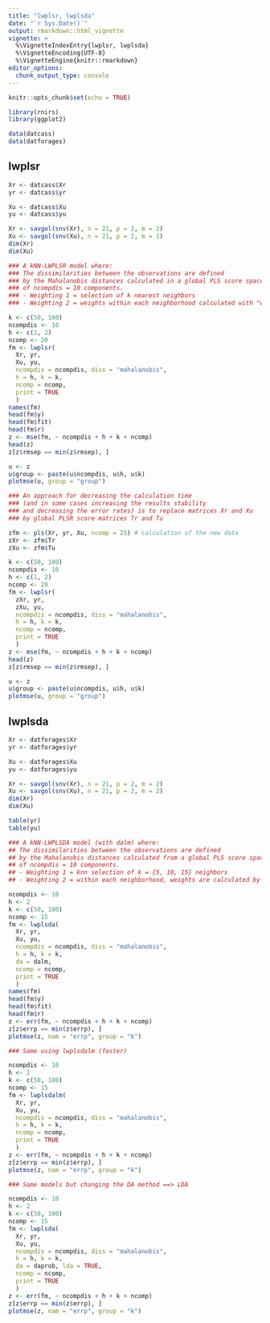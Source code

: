 ```yaml
---
title: "lwplsr, lwplsda"
date: "`r Sys.Date()`"
output: rmarkdown::html_vignette
vignette: >
  %\VignetteIndexEntry{lwplsr, lwplsda}
  %\VignetteEncoding{UTF-8}
  %\VignetteEngine{knitr::rmarkdown}
editor_options: 
  chunk_output_type: console
---
```


```r

knitr::opts_chunk$set(echo = TRUE) 

```

```r

library(rnirs)             
library(ggplot2)

```

```r

data(datcass)
data(datforages)

```

## lwplsr

```r

Xr <- datcass$Xr
yr <- datcass$yr

Xu <- datcass$Xu
yu <- datcass$yu

Xr <- savgol(snv(Xr), n = 21, p = 2, m = 2)
Xu <- savgol(snv(Xu), n = 21, p = 2, m = 2)
dim(Xr)
dim(Xu)

### A kNN-LWPLSR model where:
### The dissimilarities between the observations are defined
### by the Mahalanobis distances calculated in a global PLS score space
### of ncompdis = 10 components.
### - Weighting 1 = selection of k nearest neighbors
### - Weighting 2 = weights within each neighborhood calculated with "wkern" 

k <- c(50, 100)
ncompdis <- 10
h <- c(1, 2)
ncomp <- 20
fm <- lwplsr(
  Xr, yr,
  Xu, yu,
  ncompdis = ncompdis, diss = "mahalanobis",
  h = h, k = k,
  ncomp = ncomp,
  print = TRUE
  )
names(fm)
head(fm$y)
head(fm$fit)
head(fm$r)
z <- mse(fm, ~ ncompdis + h + k + ncomp)
head(z)
z[z$rmsep == min(z$rmsep), ]

u <- z
u$group <- paste(u$ncompdis, u$h, u$k)
plotmse(u, group = "group")

### An approach for decreasing the calculation time
### (and in some cases increasing the results stability 
### and decreasing the error rates) is to replace matrices Xr and Xu 
### by global PLSR score matrices Tr and Tu

zfm <- pls(Xr, yr, Xu, ncomp = 25) # calculation of the new data
zXr <- zfm$Tr
zXu <- zfm$Tu

k <- c(50, 100)
ncompdis <- 10
h <- c(1, 2)
ncomp <- 20
fm <- lwplsr(
  zXr, yr,
  zXu, yu,
  ncompdis = ncompdis, diss = "mahalanobis",
  h = h, k = k,
  ncomp = ncomp,
  print = TRUE
  )
z <- mse(fm, ~ ncompdis + h + k + ncomp)
head(z)
z[z$rmsep == min(z$rmsep), ]

u <- z
u$group <- paste(u$ncompdis, u$h, u$k)
plotmse(u, group = "group")

```

## lwplsda

```r

Xr <- datforages$Xr
yr <- datforages$yr

Xu <- datforages$Xu
yu <- datforages$yu

Xr <- savgol(snv(Xr), n = 21, p = 2, m = 2)
Xu <- savgol(snv(Xu), n = 21, p = 2, m = 2)
dim(Xr)
dim(Xu)

table(yr)
table(yu)

### A kNN-LWPLSDA model (with dalm) where:
## The dissimilarities between the observations are defined
## by the Mahalanobis distances calculated from a global PLS score space
## of ncompdis = 10 components.
## - Weighting 1 = knn selection of k = {5, 10, 15} neighbors
## - Weighting 2 = within each neighborhood, weights are calculated by "wkern" 

ncompdis <- 10
h <- 2
k <- c(50, 100)
ncomp <- 15
fm <- lwplsda(
  Xr, yr,
  Xu, yu,
  ncompdis = ncompdis, diss = "mahalanobis",
  h = h, k = k,
  da = dalm,
  ncomp = ncomp,
  print = TRUE
  )
names(fm)
head(fm$y)
head(fm$fit)
head(fm$r)
z <- err(fm, ~ ncompdis + h + k + ncomp)
z[z$errp == min(z$errp), ]
plotmse(z, nam = "errp", group = "k")

### Same using lwplsdalm (faster)

ncompdis <- 10
h <- 2
k <- c(50, 100)
ncomp <- 15
fm <- lwplsdalm(
  Xr, yr,
  Xu, yu,
  ncompdis = ncompdis, diss = "mahalanobis",
  h = h, k = k,
  ncomp = ncomp,
  print = TRUE
  )
z <- err(fm, ~ ncompdis + h + k + ncomp)
z[z$errp == min(z$errp), ]
plotmse(z, nam = "errp", group = "k")

### Same models but changing the DA method ==> LDA

ncompdis <- 10
h <- 2
k <- c(50, 100)
ncomp <- 15
fm <- lwplsda(
  Xr, yr,
  Xu, yu,
  ncompdis = ncompdis, diss = "mahalanobis",
  h = h, k = k,
  da = daprob, lda = TRUE,
  ncomp = ncomp,
  print = TRUE
  )
z <- err(fm, ~ ncompdis + h + k + ncomp)
z[z$errp == min(z$errp), ]
plotmse(z, nam = "errp", group = "k")

```
